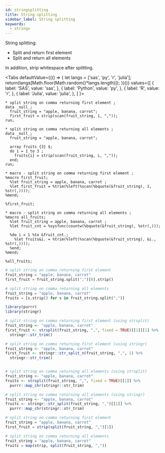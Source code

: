 ```yaml
---
id: stringsplitting
title: String splitting
sidebar_label: String splitting
keywords:
  - strings
---
```


String splitting:
- Split and return first element
- Split and return all elements

In addition, strip whitespace after splitting.


<Tabs
  defaultValue={(() => {
    let langs = ['sas', 'py', 'r', 'julia'];
    return(langs[Math.floor(Math.random()*langs.length)]);
  })()}
  values={[
    { label: 'SAS', value: 'sas', },
    { label: 'Python', value: 'py', },
    { label: 'R', value: 'r', },
    { label: 'Julia', value: 'julia', },
  ]
}>
<TabItem value="sas">

```sas
* split string on comma returning first element ;
data _null_;
  fruit_string = "apple, banana, carrot";
  first_fruit = strip(scan(fruit_string, 1, ","));
run;

* split string on comma returning all elements ;
data _null_;
  fruit_string = "apple, banana, carrot";
  
  array fruits {3} $;
  do i = 1 to 3 ;
  	fruits{i} = strip(scan(fruit_string, i, ","));
  end;
run;

* macro - split string on comma returning first element ;
%macro first_fruit;
  %let fruit_string = apple, banana, carrot ;
  %let first_fruit = %trim(%left(%scan(%bquote(&fruit_string), 1, %str(,))));
%mend;

%first_fruit;

* macro - split string on comma returning all elements ;
%macro all_fruits;
  %let fruit_string = apple, banana, carrot ;
  %let fruit_cnt = %sysfunc(countw(%bquote(&fruit_string), %str(,)));
  
  %do i = 1 %to &fruit_cnt.;
    %let fruits&i. = %trim(%left(%scan(%bquote(&fruit_string), &i., %str(,))));
  %end;
%mend;

%all_fruits;
```

</TabItem>
<TabItem value="py">

```py
# split string on comma returning first element
fruit_string = "apple, banana, carrot"
first_fruit = fruit_string.split(",")[0].strip()

# split string on comma returning all elements
fruit_string = "apple, banana, carrot"
fruits = [s.strip() for s in fruit_string.split(",")]
```

</TabItem>
<TabItem value="r">

```r
library(purrr)
library(stringr)

# split string on comma returning first element (using strsplit)
fruit_string <- "apple, banana, carrot"
first_fruit <- strsplit(fruit_string, ",", fixed = TRUE)[[1]][1] %>%
  stringr::str_trim()

# split string on comma returning first element (using stringr)
fruit_string <- "apple, banana, carrot"
first_fruit <- stringr::str_split_n(fruit_string, ",", 1) %>%
  stringr::str_trim()


# split string on comma returning all elements (using strsplit)
fruit_string <- "apple, banana, carrot"
fruits <- strsplit(fruit_string, ",", fixed = TRUE)[[1]] %>%
  purrr::map_chr(stringr::str_trim)

# split string on comma returning all elements (using stringr)
fruit_string <- "apple, banana, carrot"
fruits <- stringr::str_split(fruit_string, ",")[[1]] %>%
  purrr::map_chr(stringr::str_trim)
```

</TabItem>
<TabItem value="julia">

```julia
# split string on comma returning first element
fruit_string = "apple, banana, carrot"
first_fruit = strip(split(fruit_string, ",")[1])

# split string on comma returning all elements
fruit_string = "apple, banana, carrot"
fruits = map(strip, split(fruit_string, ","))
```

</TabItem>
</Tabs>
